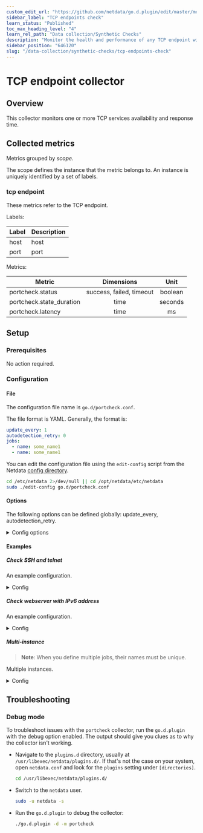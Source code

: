```yaml
---
custom_edit_url: "https://github.com/netdata/go.d.plugin/edit/master/modules/portcheck/README.md"
sidebar_label: "TCP endpoints check"
learn_status: "Published"
toc_max_heading_level: "4"
learn_rel_path: "Data collection/Synthetic Checks"
description: "Monitor the health and performance of any TCP endpoint with zero configuration, per-second metric granularity, and interactive visualizations."
sidebar_position: "646120"
slug: "/data-collection/synthetic-checks/tcp-endpoints-check"
---
```

# TCP endpoint collector

## Overview

This collector monitors one or more TCP services availability and response time.

## Collected metrics

Metrics grouped by *scope*.

The scope defines the instance that the metric belongs to. An instance is uniquely identified by a set of labels.

### tcp endpoint

These metrics refer to the TCP endpoint.

Labels:

| Label | Description |
|-------|-------------|
| host  | host        |
| port  | port        |

Metrics:

| Metric                   |        Dimensions        |  Unit   |
|--------------------------|:------------------------:|:-------:|
| portcheck.status         | success, failed, timeout | boolean |
| portcheck.state_duration |           time           | seconds |
| portcheck.latency        |           time           |   ms    |

## Setup

### Prerequisites

No action required.

### Configuration

#### File

The configuration file name is `go.d/portcheck.conf`.

The file format is YAML. Generally, the format is:

```yaml
update_every: 1
autodetection_retry: 0
jobs:
  - name: some_name1
  - name: some_name1
```

You can edit the configuration file using the `edit-config` script from the
Netdata [config directory](/docs/configuring/configuration#the-netdata-config-directory).

```bash
cd /etc/netdata 2>/dev/null || cd /opt/netdata/etc/netdata
sudo ./edit-config go.d/portcheck.conf
```

#### Options

The following options can be defined globally: update_every, autodetection_retry.

<details>
<summary>Config options</summary>

|        Name         | Description                                                        | Default | Required |
|:-------------------:|--------------------------------------------------------------------|:-------:|:--------:|
|    update_every     | Data collection frequency.                                         |    5    |          |
| autodetection_retry | Re-check interval in seconds. Zero means not to schedule re-check. |    0    |          |
|        host         | Remote host address in IPv4, IPv6 format, or DNS name.             |         |   yes    |
|        ports        | Remote host ports. Must be specified in numeric format.            |         |   yes    |
|       timeout       | HTTP request timeout.                                              |    2    |          |

</details>

#### Examples

##### Check SSH and telnet

An example configuration.
<details>
<summary>Config</summary>

```yaml
jobs:
  - name: server1
    host: 127.0.0.1
    ports:
      - 22
      - 23
```

</details>

##### Check webserver with IPv6 address

An example configuration.
<details>
<summary>Config</summary>

```yaml
jobs:
  - name: server2
    host: "[2001:DB8::1]"
    ports:
      - 80
      - 8080
```

</details>

##### Multi-instance

> **Note**: When you define multiple jobs, their names must be unique.

Multiple instances.

<details>
<summary>Config</summary>

```yaml
jobs:
  - name: server1
    host: 127.0.0.1
    ports:
      - 22
      - 23

  - name: server2
    host: 203.0.113.10
    ports:
      - 22
      - 23
```

</details>

## Troubleshooting

### Debug mode

To troubleshoot issues with the `portcheck` collector, run the `go.d.plugin` with the debug option enabled. The output
should give you clues as to why the collector isn't working.

- Navigate to the `plugins.d` directory, usually at `/usr/libexec/netdata/plugins.d/`. If that's not the case on
  your system, open `netdata.conf` and look for the `plugins` setting under `[directories]`.

  ```bash
  cd /usr/libexec/netdata/plugins.d/
  ```

- Switch to the `netdata` user.

  ```bash
  sudo -u netdata -s
  ```

- Run the `go.d.plugin` to debug the collector:

  ```bash
  ./go.d.plugin -d -m portcheck
  ```
